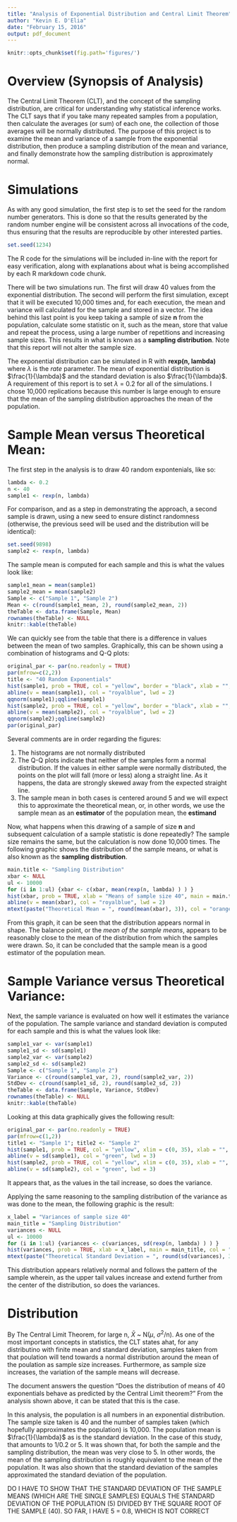 ```yaml
---
title: "Analysis of Exponential Distribution and Central Limit Theorem"
author: "Kevin E. D'Elia"
date: "February 15, 2016"
output: pdf_document
---
```


```r
knitr::opts_chunk$set(fig.path='figures/')
```

# Overview (Synopsis of Analysis)
The Central Limit Theorem (CLT), and the concept of the sampling distribution, are critical for understanding why statistical inference works.  The CLT says that if you take many repeated samples from a population, then calculate the averages (or sum) of each one, the collection of those averages will be normally distributed.  The purpose of this project is to examine the mean and variance of a sample from the exponential distribution, then produce a sampling distribution of the mean and variance, and finally demonstrate how the sampling distribution is approximately normal.

# Simulations

As with any good simulation, the first step is to set the seed for the random number generators.  This is done so that the results generated by the random number engine will be consistent across all invocations of the code, thus ensuring that the results are reproducible by other interested parties.

```r
set.seed(1234)
```

The R code for the simulations will be included in-line with the report for easy verification, along with explanations about what is being accomplished by each R markdown code chunk.

There will be two simulations run.  The first will draw 40 values from the exponential distribution.  The second will perform the first simulation, except that it will be executed 10,000 times and, for each execution, the mean and variance will calculated for the sample and stored in a vector. The idea behind this last point is you keep taking a sample of size **n** from the population, calculate some statistic on it, such as the mean, store that value and repeat the process, using a large number of repetitions and increasing sample sizes.  This results in what is known as a **sampling distribution**.  Note that this report will not alter the sample size.

The exponential distribution can be simulated in R with **rexp(n, lambda)** where $\lambda$ is the *rate* parameter.  The mean of exponential distribution is $\frac{1}{\lambda}$ and the standard deviation is also $\frac{1}{\lambda}$.  A requirement of this report is to set $\lambda$ = 0.2 for all of the simulations.  I chose 10,000 replications because this number is large enough to ensure that the mean of the sampling distribution approaches the mean of the population.

# Sample Mean versus Theoretical Mean:

The first step in the analysis is to draw 40 random expontenials, like so:
```r
lambda <- 0.2
n <- 40
sample1 <- rexp(n, lambda)
```

For comparison, and as a step in demonstrating the approach, a second sample is drawn, using a new seed to ensure distinct randomness (otherwise, the previous seed will be used and the distribution will be identical):
```r
set.seed(9898)
sample2 <- rexp(n, lambda)
```

The sample mean is computed for each sample and this is what the values look like:
```r
sample1_mean = mean(sample1)
sample2_mean = mean(sample2)
Sample <- c("Sample 1", "Sample 2")
Mean <- c(round(sample1_mean, 2), round(sample2_mean, 2))
theTable <- data.frame(Sample, Mean)
rownames(theTable) <- NULL
knitr::kable(theTable)
```

We can quickly see from the table that there is a difference in values between the mean of two samples.  Graphically, this can be shown using a combination of histograms and Q-Q plots:
```r
original_par <- par(no.readonly = TRUE)
par(mfrow=c(2,2))
title <- "40 Random Exponentials"
hist(sample1, prob = TRUE, col = "yellow", border = "black", xlab = "", main = title)
abline(v = mean(sample1), col = "royalblue", lwd = 2)
qqnorm(sample1);qqline(sample1)
hist(sample2, prob = TRUE, col = "yellow", border = "black", xlab = "", main = title)
abline(v = mean(sample2), col = "royalblue", lwd = 2)
qqnorm(sample2);qqline(sample2)
par(original_par)
```

Several comments are in order regarding the figures:

1. The histograms are not normally distributed 
2. The Q-Q plots indicate that neither of the samples form a normal distribution.  If the values in either sample were normally distributed, the points on the plot will fall (more or less) along a straight line.  As it happens, the data are strongly skewed away from the expected straight line.
3. The sample mean in both cases is centered around 5 and we will expect this to approximate the theoretical mean, or, in other words, we use the sample mean as an **estimator** of the population mean, the **estimand**

Now, what happens when this drawing of a sample of size **n** and subsequent calculation of a sample statistic is done repeatedly?  The sample size remains the same, but the calculation is now done 10,000 times.  The following graphic shows the distribution of the sample means, or what is also known as the **sampling distribution**.

```r
main.title <- "Sampling Distribution"
xbar <- NULL
ul <- 10000
for (i in 1:ul) {xbar <- c(xbar, mean(rexp(n, lambda) ) ) }
hist(xbar, prob = TRUE, xlab = "Means of sample size 40", main = main.title, col = "grey")
abline(v = mean(xbar), col = "royalblue", lwd = 2)
mtext(paste("Theoretical Mean = ", round(mean(xbar), 3)), col = "orange")
```

From this graph, it can be seen that the distribution appears normal in shape.  The balance point, or the *mean of the sample means*, appears to be reasonably close to the mean of the distribution from which the samples were drawn.  So, it can be concluded that the sample mean is a good estimator of the population mean.

# Sample Variance versus Theoretical Variance:  

Next, the sample variance is evaluated on how well it estimates the variance of the population. The sample variance and standard deviation is computed for each sample and this is what the values look like:
```r
sample1_var <- var(sample1)
sample1_sd <- sd(sample1)
sample2_var <- var(sample2)
sample2_sd <- sd(sample2)
Sample <- c("Sample 1", "Sample 2")
Variance <- c(round(sample1_var, 2), round(sample2_var, 2))
StdDev <- c(round(sample1_sd, 2), round(sample2_sd, 2))
theTable <- data.frame(Sample, Variance, StdDev)
rownames(theTable) <- NULL
knitr::kable(theTable)
```

Looking at this data graphically gives the following result:
```r
original_par <- par(no.readonly = TRUE)
par(mfrow=c(1,2))
title1 <- "Sample 1"; title2 <- "Sample 2"
hist(sample1, prob = TRUE, col = "yellow", xlim = c(0, 35), xlab = "", main = title1)
abline(v = sd(sample1), col = "green", lwd = 3)
hist(sample2, prob = TRUE, col = "yellow", xlim = c(0, 35), xlab = "", main = title2)
abline(v = sd(sample2), col = "green", lwd = 3)
```

It appears that, as the values in the tail increase, so does the variance.

Applying the same reasoning to the sampling distribution of the variance as was done to the mean, the following graphic is the result:
```r
x_label = "Variances of sample size 40"
main_title = "Sampling Distribution"
variances <- NULL
ul <- 10000
for (i in 1:ul) {variances <- c(variances, sd(rexp(n, lambda) ) ) }
hist(variances, prob = TRUE, xlab = x_label, main = main_title, col = "coral")
mtext(paste("Theoretical Standard Deviation = ", round(sd(variances), 3)), col = "orange")
```

This distribution appears relatively normal and follows the pattern of the sample wherein, as the upper tail values increase and extend further from the center of the distribution, so does the variances.

# Distribution 

By The Central Limit Theorem, for large n, $\bar{X}$ ~ N($\mu$, $\sigma^2$/n).  As one of the most important concepts in statistics, the CLT states ahat, for any distributino with finite mean and standard deviation, samples taken from that poulation will tend towards a normal distribution around the mean of the poulation as sample size increases.  Furthermore, as sample size increases, the variation of the sample means will decrease.

The document answers the question "Does the distribution of means of 40 exponentials behave as predicted by the Central Limit theorem?"  From the analysis shown above, it can be stated that this is the case.

In this analysis, the population is all numbers in an exponential distribution.  The sample size taken is 40 and the number of samples taken (which hopefully approximates the population) is 10,000.  The population mean is $\frac{1}{\lambda}$ as is the standard deviation.  In the case of this study, that amounts to 1/0.2 or 5.  It was shown that, for both the sample and the sampling distribution, the mean was very close to 5. In other words, the mean of the sampling distribution is roughly equivalent to the mean of the population.  It was also shown that the standard deviation of the samples approximated the standard deviation of the population.

DO I HAVE TO SHOW THAT THE STANDARD DEVIATION OF THE SAMPLE MEANS (WHICH ARE THE SINGLE SAMPLES) EQUALS THE STANDARD DEVIATION OF THE POPULATION (5) DIVIDED BY THE SQUARE ROOT OF THE SAMPLE (40). SO FAR, I HAVE 5 = 0.8, WHICH IS NOT CORRECT